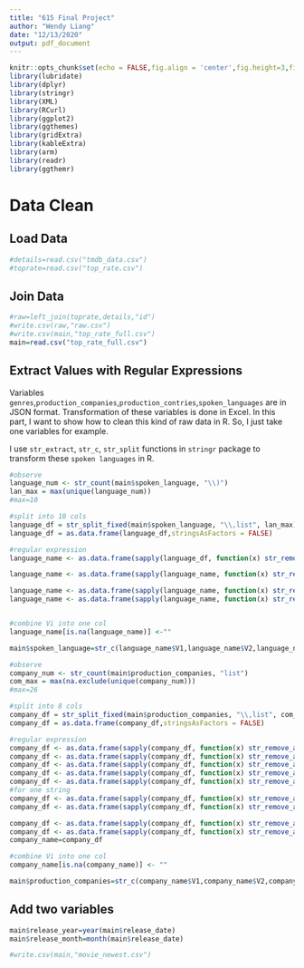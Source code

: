```yaml
---
title: "615 Final Project"
author: "Wendy Liang"
date: "12/13/2020"
output: pdf_document
---
```


```r
knitr::opts_chunk$set(echo = FALSE,fig.align = 'center',fig.height=3,fig.width=6)
library(lubridate)
library(dplyr)
library(stringr)
library(XML)
library(RCurl)
library(ggplot2)
library(ggthemes)
library(gridExtra)
library(kableExtra)
library(arm)
library(readr)
library(ggthemr)
```

# Data Clean
## Load Data

```r
#details=read.csv("tmdb_data.csv")
#toprate=read.csv("top_rate.csv")
```

## Join Data
```r
#raw=left_join(toprate,details,"id")
#write.csv(raw,"raw.csv")
#write.csv(main,"top_rate_full.csv")
main=read.csv("top_rate_full.csv")
```


##  Extract Values with Regular Expressions 
Variables `genres`,`production_companies`,`production_contries`,`spoken_languages` are in JSON format. Transformation of these variables is done in Excel. In this part, I want to show how to clean this kind of raw data in R. So, I just take one variables for example.

I use `str_extract`, `str_c`, `str_split` functions in  `stringr` package to transform these `spoken languages` in R. 
```r
#observe
language_num <- str_count(main$spoken_language, "\\)")
lan_max = max(unique(language_num))
#max=10

#split into 10 cols
language_df = str_split_fixed(main$spoken_language, "\\,list", lan_max)
language_df = as.data.frame(language_df,stringsAsFactors = FALSE)

#regular expression
language_name <- as.data.frame(sapply(language_df, function(x) str_remove_all(x, "list")), stringsAsFactors = F)

language_name <- as.data.frame(sapply(language_name, function(x) str_remove_all(x, "\\(english_name = ")), stringsAsFactors = F)

language_name <- as.data.frame(sapply(language_name, function(x) str_remove_all(x, '\\)')), stringsAsFactors = F)
language_name <- as.data.frame(sapply(language_name, function(x) str_remove_all(x, '\\"')), stringsAsFactors = F)


#combine Vi into one col
language_name[is.na(language_name)] <-""

main$spoken_language=str_c(language_name$V1,language_name$V2,language_name$V3,language_name$V4,language_name$V5,language_name$V6,language_name$V7,language_name$V8,language_name$V9,language_name$V10,sep=",")
```

```r
#observe
company_num <- str_count(main$production_companies, "list")
com_max = max(na.exclude(unique(company_num)))
#max=26

#split into 8 cols
company_df = str_split_fixed(main$production_companies, "\\,list", com_max)
company_df = as.data.frame(company_df,stringsAsFactors = FALSE)

#regular expression
company_df <- as.data.frame(sapply(company_df, function(x) str_remove_all(x, "list")), stringsAsFactors = F)
company_df <- as.data.frame(sapply(company_df, function(x) str_remove_all(x, '"')), stringsAsFactors = F)
company_df <- as.data.frame(sapply(company_df, function(x) str_remove_all(x, "(?<=\\,\\s).+(?=\\})")), stringsAsFactors = F)
company_df <- as.data.frame(sapply(company_df, function(x) str_remove_all(x, "\\{name\\s\\=\\s")), stringsAsFactors = F)
company_df <- as.data.frame(sapply(company_df, function(x) str_remove_all(x, "\\,\\s\\}")), stringsAsFactors = F)
#for one string
company_df <- as.data.frame(sapply(company_df, function(x) str_remove_all(x, "(?<=\\,).+")), stringsAsFactors = F)
company_df <- as.data.frame(sapply(company_df, function(x) str_remove_all(x, "\\,")), stringsAsFactors = F)

company_df <- as.data.frame(sapply(company_df, function(x) str_remove_all(x, "\\(")), stringsAsFactors = F)
company_df <- as.data.frame(sapply(company_df, function(x) str_remove_all(x, "\\}")), stringsAsFactors = F)
company_name=company_df

#combine Vi into one col
company_name[is.na(company_name)] <- ""

main$production_companies=str_c(company_name$V1,company_name$V2,company_name$V3,company_name$V4,company_name$V5,company_name$V6,company_name$V7,company_name$V8,company_name$V9,company_name$V10,company_name$V11,company_name$V12,company_name$V13,company_name$V14,company_name$V15,company_name$V16,company_name$V17,company_name$V18,company_name$V19,company_name$V20,company_name$V21,company_name$V22,company_name$V23,company_name$V24,company_name$V25,company_name$V26,sep=",")
```


## Add two variables
```r
main$release_year=year(main$release_date)
main$release_month=month(main$release_date)

#write.csv(main,"movie_newest.csv")
```
